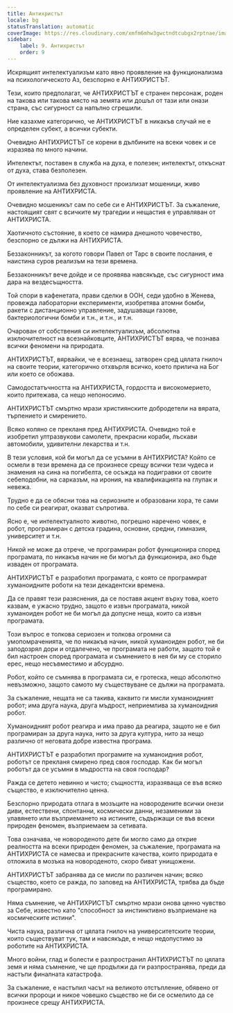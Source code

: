 ```yaml
---
title: Антихристът
locale: bg
statusTranslation: automatic
coverImage: https://res.cloudinary.com/xmfm6mhw3gwctndtcubgx2rptnae/image/upload/v1741354419/small_cover_la_gran_rebelion_28716e29d2.webp
sidebar:
    label: 9. Антихристът
    order: 9
---
```

Искрящият интелектуализъм като явно проявление на функционализма на психологическото Аз, безспорно е АНТИХРИСТЪТ.

Тези, които предполагат, че АНТИХРИСТЪТ е странен персонаж, роден на такова или такова място на земята или дошъл от тази или онази страна, със сигурност са напълно сгрешили.

Ние казахме категорично, че АНТИХРИСТЪТ в никакъв случай не е определен субект, а всички субекти.

Очевидно АНТИХРИСТЪТ се корени в дълбините на всеки човек и се изразява по много начини.

Интелектът, поставен в служба на духа, е полезен; интелектът, откъснат от духа, става безполезен.

От интелектуализма без духовност произлизат мошеници, живо проявление на АНТИХРИСТА.

Очевидно мошеникът сам по себе си е АНТИХРИСТЪТ. За съжаление, настоящият свят с всичките му трагедии и нещастия е управляван от АНТИХРИСТА.

Хаотичното състояние, в което се намира днешното човечество, безспорно се дължи на АНТИХРИСТА.

Беззаконникът, за когото говори Павел от Тарс в своите послания, е наистина суров реализъм на тези времена.

Беззаконникът вече дойде и се проявява навсякъде, със сигурност има дара на вездесъщността.

Той спори в кафенетата, прави сделки в ООН, седи удобно в Женева, провежда лабораторни експерименти, изобретява атомни бомби, ракети с дистанционно управление, задушаващи газове, бактериологични бомби и т.н., и т.н., и т.н.

Очарован от собствения си интелектуализъм, абсолютна изключителност на всезнайковците, АНТИХРИСТЪТ вярва, че познава всички феномени на природата.

АНТИХРИСТЪТ, вярвайки, че е всезнаещ, затворен сред цялата гнилоч на своите теории, категорично отхвърля всичко, което прилича на Бог или което се обожава.

Самодостатъчността на АНТИХРИСТА, гордостта и високомерието, които притежава, са нещо непоносимо.

АНТИХРИСТЪТ смъртно мрази християнските добродетели на вярата, търпението и смирението.

Всяко коляно се прекланя пред АНТИХРИСТА. Очевидно той е изобретил ултразвукови самолети, прекрасни кораби, лъскави автомобили, удивителни лекарства и т.н.

В тези условия, кой би могъл да се усъмни в АНТИХРИСТА? Който се осмели в тези времена да се произнесе срещу всички тези чудеса и знамения на сина на погибелта, се осъжда на подигравки от своите себеподобни, на сарказъм, на ирония, на квалификацията на глупак и невежа.

Трудно е да се обясни това на сериозните и образовани хора, те сами по себе си реагират, оказват съпротива.

Ясно е, че интелектуалното животно, погрешно наречено човек, е робот, програмиран с детска градина, основни, средни, гимназия, университет и т.н.

Никой не може да отрече, че програмиран робот функционира според програмата, по никакъв начин не би могъл да функционира, ако бъде изваден от програмата.

АНТИХРИСТЪТ е разработил програмата, с която се програмират хуманоидните роботи на тези декадентски времена.

Да се правят тези разяснения, да се поставя акцент върху това, което казвам, е ужасно трудно, защото е извън програмата, никой хуманоиден робот не би могъл да допусне неща, които са извън програмата.

Този въпрос е толкова сериозен и толкова огромни са умопомраченията, че по никакъв начин, никой хуманоиден робот, не би заподозрял дори и отдалечено, че програмата не работи, защото той е бил настроен според програмата и съмнението в нея би му се сторило ерес, нещо несъвместимо и абсурдно.

Робот, който се съмнява в програмата си, е гротеска, нещо абсолютно невъзможно, защото самото му съществуване се дължи на програмата.

За съжаление, нещата не са такива, каквито ги мисли хуманоидният робот; има друга наука, друга мъдрост, неприемлива за хуманоидния робот.

Хуманоидният робот реагира и има право да реагира, защото не е бил програмиран за друга наука, нито за друга култура, нито за нещо различно от неговата добре известна програма.

АНТИХРИСТЪТ е разработил програмите на хуманоидния робот, роботът се прекланя смирено пред своя господар. Как би могъл роботът да се усъмни в мъдростта на своя господар?

Ражда се детето невинно и чисто; същността, изразяваща се във всяко същество, е изключително ценна.

Безспорно природата отлага в мозъците на новородените всички онези диви, естествени, спонтанни, космически данни, незаменими за улавянето или възприемането на истините, съдържащи се във всеки природен феномен, възприемаем за сетивата.

Това означава, че новороденото дете би могло само да открие реалността на всеки природен феномен, за съжаление, програмата на АНТИХРИСТА се намесва и прекрасните качества, които природата е отложила в мозъка на новороденото, скоро биват унищожени.

АНТИХРИСТЪТ забранява да се мисли по различен начин; всяко същество, което се ражда, по заповед на АНТИХРИСТА, трябва да бъде програмирано.

Няма съмнение, че АНТИХРИСТЪТ смъртно мрази онова ценно чувство за Себе, известно като "способност за инстинктивно възприемане на космическите истини".

Чиста наука, различна от цялата гнилоч на университетските теории, които съществуват тук, там и навсякъде, е нещо недопустимо за роботите на АНТИХРИСТА.

Много войни, глад и болести е разпространил АНТИХРИСТЪТ по цялата земя и няма съмнение, че ще продължи да ги разпространява, преди да настъпи финалната катастрофа.

За съжаление, е настъпил часът на великото отстъпление, обявено от всички пророци и никое човешко същество не би се осмелило да се произнесе срещу АНТИХРИСТА.

